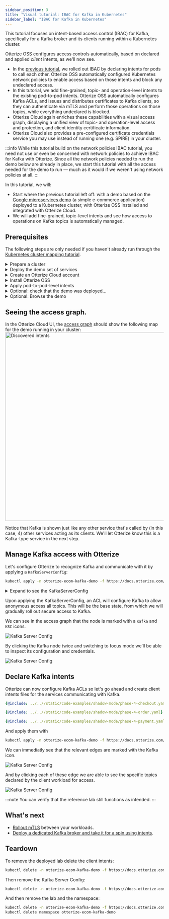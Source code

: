 ```yaml
---
sidebar_position: 3
title: "Visual tutorial: IBAC for Kafka in Kubernetes"
sidebar_label: "IBAC for Kafka in Kubernetes"
---
```



This tutorial focuses on intent-based access control (IBAC) for Kafka, specifically for a Kafka broker and its clients running within a Kubernetes cluster.

Otterize OSS configures access controls automatically, based on declared and applied *client* intents, as we'll now see.
- In the [previous tutorial](/quick-visual-tutorials/visual-ibac-network-policies), we rolled out IBAC by declaring intents for pods to call each other. Otterize OSS automatically configured Kubernetes network policies to enable access based on those intents and block any undeclared access.
- In this tutorial, we add fine-grained, topic- and operation-level intents to the existing pod-to-pod intents. Otterize OSS automatically configures Kafka ACLs, and issues and distributes certificates to Kafka clients, so they can authenticate via mTLS and perform those operations on those topics, while everything undeclared is blocked.
- Otterize Cloud again enriches these capabilities with a visual access graph, displaying a unified view of topic- and operation-level access and protection, and client identity certificate information.
- Otterize Cloud also provides a pre-configured certificate credentials service you may use instead of running one (e.g. SPIRE) in your cluster.

:::info
While this tutorial build on the network policies IBAC tutorial, you need not use or even be concerned with network policies to achieve IBAC for Kafka with Otterize. Since all the network policies needed to run the demo below are already in place, we start this tutorial with all the access needed for the demo to run &mdash; much as it would if we weren't using network policies at all.
:::

In this tutorial, we will:

- Start where the previous tutorial left off: with a demo based on the [Google microservices demo](https://github.com/GoogleCloudPlatform/microservices-demo)
(a simple e-commerce application) deployed to a Kubernetes cluster, with Otterize OSS installed and integrated with Otterize Cloud.
- We will add fine-grained, topic-level intents and see how access to operations on Kafka topics is automatically managed.

## Prerequisites
The following steps are only needed if you haven't already run through the [Kubernetes cluster mapping tutorial](/quick-visual-tutorials/visual-k8s-cluster-mapping).

<details>
<summary>Prepare a cluster</summary>

Before you start, you'll need a Kubernetes cluster.

You won't need [network policies](https://kubernetes.io/docs/concepts/services-networking/network-policies/) in this tutorial,
so you can follow the steps below while skipping the network policies (CNI) enablement bits, or keep them as is.

{@include: ../_common/cluster-setup.md}
</details>

<details>
<summary>Deploy the demo set of services</summary>

To deploy these into your cluster:
```bash
kubectl create namespace otterize-ecom-demo
kubectl apply -n otterize-ecom-demo -f https://docs.otterize.com/code-examples/shadow-mode/ecom-demo.yaml
```

</details>

<details>
<summary>Create an Otterize Cloud account</summary>

If you don't already have an account, browse to [https://app.otterize.com](https://app.otterize.com) to set one up.

If someone in your team has already created an org in Otterize Cloud, and invited you (using your email address), you may see an invitation to accept.

Otherwise, you'll create a new org, which you can later rename, and invite your team mates to join you there.
</details>

<details>
<summary>Install Otterize OSS</summary>

If no Kubernetes clusters are connected to your account, click the "connect your cluster" button to:
1. Create a Cloud cluster object, specifying its name and the name of an environment to which all namespaces in that cluster will belong, by default.
2. Connect it with your actual Kubernetes cluster, by clicking on the "Connection guide &rarr;" link and running the Helm commands shown there.
   1. The Helm command shown in the Cloud UI also includes flags to turn off enforcement, but you'll want to omit those and run Otterize with enforcement turned on, for this tutorial.

:::tip More details, if you're curious

Connecting your cluster simply entails installing Otterize OSS via Helm, using credentials from your account so Otterize OSS can report information needed to visualize the cluster.

The credentials will already be inlined into the Helm command shown in the Cloud UI, so you just need to copy that line and run it from your shell.
If you don't give it the Cloud credentials, Otterize OSS will run fully standalone in your cluster &mdash; you just won't have the visualization in Otterize Cloud.
:::
</details>

<details>
<summary>Apply pod-to-pod-level intents</summary>

This tutorial picks up where the network policies tutorial left off. We'll want to make sure all the pods have access to the pods they'll need to call,
so we'll put in place the same intents that we had in that tutorial. There, we showed how you can bootstrap all those intents, by observing the calls the pods are making using the network mapper, and then exporting the network map as a set of intents files.

```bash
kubectl apply -n otterize-ecom-kafka-demo -f https://docs.otterize.com/code-examples/shadow-mode/all.yaml
```

</details>

<details>
<summary>Optional: check that the demo was deployed...</summary>

To see all the pods in the demo:
```bash
kubectl get pods -n otterize-ecom-demo
```
The pods should all be ready and running:
```bash
NAME                                     READY   STATUS    RESTARTS      AGE
adservice-65494cbb9d-5lrv6               1/1     Running   0             115s
cartservice-6d84fc45bb-hdtwn             1/1     Running   0             115s
checkoutservice-5599486df-dvj9n          1/1     Running   3 (79s ago)   115s
currencyservice-6d64686d74-lxb7x         1/1     Running   0             115s
emailservice-7c6cbfbbd7-xjxlt            1/1     Running   0             115s
frontend-f9448d7d4-6dmnr                 1/1     Running   0             115s
kafka-0                                  1/1     Running   2 (83s ago)   115s
loadgenerator-7f6987f59-bchgm            1/1     Running   0             114s
orderservice-7ffdbf6df-wzzfd             1/1     Running   0             115s
otterize-ecom-demo-zookeeper-0           1/1     Running   0             115s
paymentservice-86855d78db-zjjfn          1/1     Running   0             115s
productcatalogservice-5944c7f666-2rjc6   1/1     Running   0             115s
recommendationservice-6c8d848498-zm2rm   1/1     Running   0             114s
redis-cart-6b79c5b497-xpms2              1/1     Running   0             115s
shippingservice-85694cb9bd-v54xp         1/1     Running   0             114s
```

</details>

<details>
<summary>Optional: Browse the demo</summary>
<Tabs groupId="frontend-addr">
<TabItem value="k8s" label="K8s">

To get the externally-accessible URL where your demo front end is available, run:
```bash
kubectl get service -n otterize-ecom-demo frontend-external | awk '{print $4}'
```
The result should be similar to (if running on AWS EKS):
```
a11843075fd254f8099a986467098647-1889474685.us-east-1.elb.amazonaws.com
```
Go ahead and browse to the URL above to "shop" and get a feel for the demo's behavior.
(The URL might take some time to populate across DNS servers. Note that we are accessing an HTTP and not an HTTPS website.)
</TabItem>
<TabItem value="minikube" label="Minikube">

To get the externally-accessible URL where your demo front end is available, run:
```
kubectl port-forward -n otterize-ecom-demo service/frontend-external 8080:80 &
```
The demo is now accessible at:
```
http://localhost:8080
```
Go ahead and browse to the URL above to "shop" and get a feel for the demo's behavior.
</TabItem>
</Tabs>
</details>

## Seeing the access graph.

In the Otterize Cloud UI, the [access graph](https://app.otterize.com/access-graph) should show the following map for the demo running in your cluster:
<img src="/img/quick-tutorials/shadow-mode/phase-5.png" alt="Discovered intents" width="600"/>

Notice that Kafka is shown just like any other service that's called by (in this case, 4) other services acting as its clients. We'll let Otterize know this is a Kafka-type service in the next step.

## Manage Kafka access with Otterize

Let's configure Otterize to recognize Kafka and communicate with it by applying a `KafkaServerConfig`:
```bash
kubectl apply -n otterize-ecom-kafka-demo -f https://docs.otterize.com/code-examples/shadow-mode/kafkaserverconfig.yaml
```
<details>
<summary>Expand to see the KafkaServerConfig</summary>
<Tabs>

<TabItem value="kafkaserverconfig.yaml" label="kafkaserverconfig.yaml">

```yaml
{@include: ../..//static/code-examples/shadow-mode/kafkaserverconfig.yaml}
```

</TabItem>
</Tabs>
</details>

Upon applying the KafkaServerConfig, an ACL will configure Kafka to allow anonymous access all topics.
This will be the base state, from which we will gradually roll out secure access to Kafka.

We can see in the access graph that the node is marked with a `Kafka` and `KSC` icons.

![Kafka Server Config](/img/quick-tutorials/shadow-mode/kafka-node.png)

By clicking the Kafka node twice and switching to focus mode we'll be able to inspect its configuration and credentials.

![Kafka Server Config](/img/quick-tutorials/shadow-mode/kafka-focus.png)


## Declare Kafka intents

Otterize can now configure Kafka ACLs so let's go ahead and create client intents files for the services communicating with Kafka.

<Tabs>
<TabItem value="checkoutservice" label="checkoutservice" default>

```yaml
{@include: ../..//static/code-examples/shadow-mode/phase-4-checkout.yaml}
```
</TabItem>
<TabItem value="orderservice" label="orderservice" default>

```yaml
{@include: ../..//static/code-examples/shadow-mode/phase-4-order.yaml}
```
</TabItem>
<TabItem value="paymentservice" label="paymentservice" default>

```yaml
{@include: ../..//static/code-examples/shadow-mode/phase-4-payment.yaml}
```
</TabItem>
</Tabs>

And apply them with

```bash
kubectl apply -n otterize-ecom-kafka-demo -f https://docs.otterize.com/code-examples/shadow-mode/kafka-intents.yaml
```

We can immediatly see that the relevant edges are marked with the Kafka icon.

![Kafka Server Config](/img/quick-tutorials/shadow-mode/kafka-edges.png)

And by clicking each of these edge we are able to see the specific topics declared by the client workload for access.

![Kafka Server Config](/img/quick-tutorials/shadow-mode/kafka-edge-modal.png)

:::note
You can verify that the reference lab still functions as intended.
:::

## What's next

* [Rollout mTLS](/quick-tutorials/k8s-mtls) between your workloads.
* [Deploy a dedicated Kafka broker and take it for a spin using intents](/quick-tutorials/k8s-kafka-mtls).

## Teardown

To remove the deployed lab delete the client intents:
```bash
kubectl delete -n otterize-ecom-kafka-demo -f https://docs.otterize.com/code-examples/shadow-mode/all.yaml
```

Then remove the Kafka Server Config:
```bash
kubectl delete -n otterize-ecom-kafka-demo -f https://docs.otterize.com/code-examples/shadow-mode/kafkaserverconfig.yaml
```
And then remove the lab and the namespace:
```bash
kubectl delete -n otterize-ecom-kafka-demo -f https://docs.otterize.com/code-examples/shadow-mode/ecom-demo-mtls.yaml
kubectl delete namespace otterize-ecom-kafka-demo
```